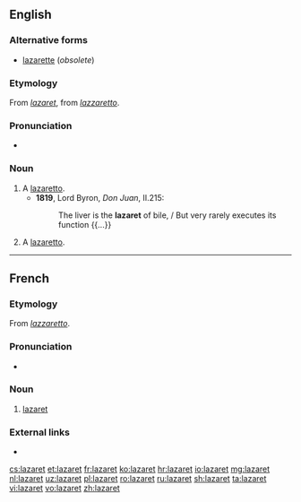 ==English==

===Alternative forms===
* [[lazarette]] (''obsolete'')

===Etymology===
From {{etyl|fr|en}} ''[[#French|lazaret]]'', from {{etyl|it|en}} ''[[lazzaretto]]''.

===Pronunciation===
* {{IPA|/læzəˈɹɛt/|lang=en}}

===Noun===
{{en-noun}}

# A [[lazaretto]]. <!--which sense, if not the nautical one below?-->
#* '''1819''', Lord Byron, ''Don Juan'', II.215:
#*: The liver is the '''lazaret''' of bile, / But very rarely executes its function {{...}}
# {{label|en|nautical}} A [[lazaretto]].

----

==French==

===Etymology===
From {{etyl|it|fr}} ''[[lazzaretto]]''.

===Pronunciation===
* {{IPA|/lazaʁɛ/|lang=fr}}

===Noun===
{{fr-noun|m}}

# [[#English|lazaret]]

===External links===
* {{R:TLFi}}

[[cs:lazaret]]
[[et:lazaret]]
[[fr:lazaret]]
[[ko:lazaret]]
[[hr:lazaret]]
[[io:lazaret]]
[[mg:lazaret]]
[[nl:lazaret]]
[[uz:lazaret]]
[[pl:lazaret]]
[[ro:lazaret]]
[[ru:lazaret]]
[[sh:lazaret]]
[[ta:lazaret]]
[[vi:lazaret]]
[[vo:lazaret]]
[[zh:lazaret]]